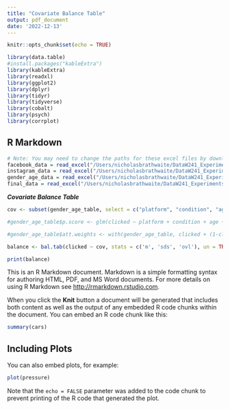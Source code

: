 ```yaml
---
title: "Covariate Balance Table"
output: pdf_document
date: '2022-12-13'
---
```


```r
knitr::opts_chunk$set(echo = TRUE)
```

```r
library(data.table)
#install.packages("kableExtra")
library(kableExtra)
library(readxl)
library(ggplot2)
library(dplyr)
library(tidyr)
library(tidyverse)
library(cobalt)
library(psych)
library(corrplot)
```
## R Markdown

```r
# Note: You may need to change the paths for these excel files by downloading the google excel sheet
facebook_data = read_excel("/Users/nicholasbrathwaite/DataW241_Experiments/Data (3).xlsx", sheet=7)
instagram_data = read_excel("/Users/nicholasbrathwaite/DataW241_Experiments/Data (3).xlsx", sheet=9)
gender_age_data = read_excel("/Users/nicholasbrathwaite/DataW241_Experiments/Data (3).xlsx", sheet=3)
final_data = read_excel("/Users/nicholasbrathwaite/DataW241_Experiments/Data (3).xlsx", sheet=2)
```

***Covariate Balance Table***
```r
cov <- subset(gender_age_table, select = c("platform", "condition", "age", "gender", "clicks", "reach", "conversion_rate"))

#gender_age_table$p.score <- glm(clicked ~ platform + condition + age + gender + reach + conversion_rate, data = gender_age_table, family = "binomial")$fitted.values

#gender_age_table$att.weights <- with(gender_age_table, clicked + (1-clicked) * p.score/(1-p.score))

balance <- bal.tab(clicked ~ cov, stats = c('m', 'sds', 'ovl'), un = TRUE, int = TRUE, disp.means = TRUE, disp.sds = TRUE, data = gender_age_table, title = "Covariates for Advertisment Experiment")

print(balance)
```
This is an R Markdown document. Markdown is a simple formatting syntax for authoring HTML, PDF, and MS Word documents. For more details on using R Markdown see <http://rmarkdown.rstudio.com>.

When you click the **Knit** button a document will be generated that includes both content as well as the output of any embedded R code chunks within the document. You can embed an R code chunk like this:

```r
summary(cars)
```

## Including Plots

You can also embed plots, for example:

```r
plot(pressure)
```

Note that the `echo = FALSE` parameter was added to the code chunk to prevent printing of the R code that generated the plot.
